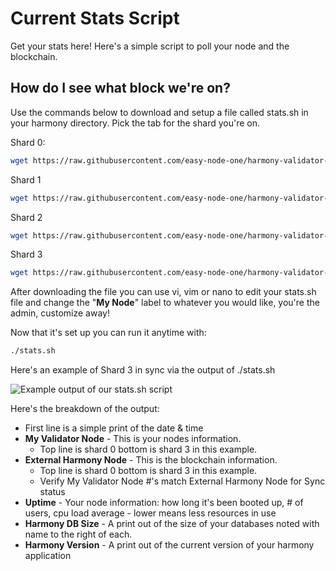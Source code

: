 # Current Stats Script
Get your stats here! Here's a simple script to poll your node and the blockchain.
## How do I see what block we're on?
Use the commands below to download and setup a file called stats.sh in your harmony directory. Pick the tab for the shard you're on.

Shard 0:
```bash
wget https://raw.githubusercontent.com/easy-node-one/harmony-validator-scripts/main/stats/shard_0.sh && mv shard_0.sh stats.sh && chmod +x stats.sh
```

Shard 1
```bash
wget https://raw.githubusercontent.com/easy-node-one/harmony-validator-scripts/main/stats/shard_1.sh && mv shard_1.sh stats.sh && chmod +x stats.sh
```

Shard 2
```bash
wget https://raw.githubusercontent.com/easy-node-one/harmony-validator-scripts/main/stats/shard_2.sh && mv shard_2.sh stats.sh && chmod +x stats.sh
```

Shard 3
```bash
wget https://raw.githubusercontent.com/easy-node-one/harmony-validator-scripts/main/stats/shard_3.sh && mv shard_3.sh stats.sh && chmod +x stats.sh
```

After downloading the file you can use vi, vim or nano to edit your stats.sh file and change the "**My Node**" label to whatever you would like, you're the admin, customize away!

Now that it's set up you can run it anytime with:

```bash
./stats.sh
```

Here's an example of Shard 3 in sync via the output of ./stats.sh

![Example output of our stats.sh script](/image_2.png)

Here's the breakdown of the output:

- First line is a simple print of the date & time
- **My Validator Node** - This is your nodes information. 
  - Top line is shard 0 bottom is shard 3 in this example.
- **External Harmony Node** - This is the blockchain information. 
  - Top line is shard 0 bottom is shard 3 in this example.
  - Verify My Validator Node #'s match External Harmony Node for Sync status
- **Uptime** - Your node information: how long it's been booted up, # of users, cpu load average - lower means less resources in use
- **Harmony DB Size** - A print out of the size of your databases noted with name to the right of each.
- **Harmony Version** - A print out of the current version of your harmony application